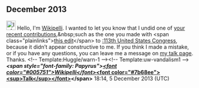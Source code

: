 <article id="41280708" title=User talk:ANØNYMØUS>
	<talkpage id="41280708" title="User talk:ANØNYMØUS">

== December 2013 ==

[[File:Information.svg|25px|alt=Information icon]] Hello, I'm [[User:Wikipelli|Wikipelli]]. I wanted to let you know that I undid one of [[Special:Contributions/ANØNYMØUS|your recent contributions]],&amp;nbsp;such as the one you made with &lt;span class=&quot;plainlinks&quot;&gt;[http://en.wikipedia.org/wiki/113th_United_States_Congress?diff=584723977 this edit]&lt;/span&gt; to [[:113th United States Congress]], because it didn’t appear constructive to me. If you think I made a mistake, or if you have any questions, you can leave me a message on [[User_talk:Wikipelli|my talk page]]. Thanks. &lt;!-- Template:Huggle/warn-1 --&gt;&lt;!-- Template:uw-vandalism1 --&gt;'''''&lt;span style=&quot;font-family: Papyrus&quot;&gt;[[User:Wikipelli|&lt;font color=&quot;#005751&quot;&gt;Wikipelli&lt;/font&gt;]] ''[[User talk:Wikipelli|&lt;font color=&quot;#7b68ee&quot;&gt;&lt;sup&gt;Talk&lt;/sup&gt;&lt;/font&gt;]]&lt;/span&gt;''' 18:14, 5 December 2013 (UTC)
	</talkpage>
</article>